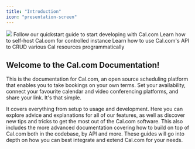 ```yaml
---
title: "Introduction"
icon: "presentation-screen"
---
```


<img src="./images/i1440x910-pNoAmSPnktzZ_ecaypm.png" />


<CardGroup cols={2}>
    <Card href="./getting-started/local-development" title="Start developing" icon="rocket">
        Follow our quickstart guide to start developing with Cal.com
    </Card>
    <Card href="/self-hosting" title="Self Host" icon="building">
        Learn how to self-host Cal.com for controlled instance
    </Card>
    <Card href="/api-reference/v2" title="API" icon="code">
        Learn how to use Cal.com's API to CRUD various Cal resources programmatically
    </Card>
</CardGroup>


## Welcome to the Cal.com Documentation!

This is the documentation for Cal.com, an open source scheduling platform that enables you to take bookings on your own terms. Set your availability, connect your favourite calendar and video conferencing platforms, and share your link. It's that simple.

It covers everything from setup to usage and development. Here you can explore advice and explanations for all of our features, as well as discover new tips and tricks to get the most out of the Cal.com software. This also includes the more advanced documentation covering how to build on top of Cal.com both in the codebase, by API and more. These guides will go into depth on how you can best integrate and extend Cal.com for your needs.
